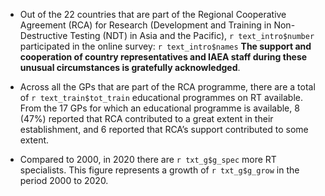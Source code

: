
* Out of the 22 countries that are part of the Regional Cooperative Agreement (RCA) for Research (Development and Training in Non-Destructive Testing (NDT) in Asia and the Pacific), `r text_intro$number` participated in the online survey: `r text_intro$names` **The support and cooperation of country representatives and IAEA staff during these unusual circumstances is gratefully acknowledged**.


* Across all the GPs that are part of the RCA programme, there are a total of `r text_train$tot_train` educational programmes on RT available. From the 17 GPs for which an educational programme is available, 8 (47%) reported that RCA contributed to a great extent in their establishment, and 6 reported that RCA's support contributed to some extent.

* Compared to 2000, in 2020 there are `r txt_g$g_spec` more RT specialists. This figure represents a growth of `r txt_g$g_grow` in the period 2000 to 2020.
